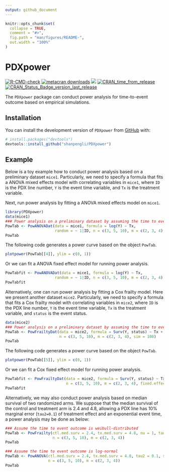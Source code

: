 ```yaml
---
output: github_document
---
```


```r
knitr::opts_chunk$set(
  collapse = TRUE,
  comment = "#>",
  fig.path = "man/figures/README-",
  out.width = "100%"
)
```

# PDXpower

<!-- badges: start -->
[![R-CMD-check](https://github.com/shanpengli/PDXpower/actions/workflows/R-CMD-check.yaml/badge.svg)](https://github.com/shanpengli/PDXpower/actions/workflows/R-CMD-check.yaml)
[![metacran downloads](https://cranlogs.r-pkg.org/badges/PDXpower)](https://cran.r-project.org/package=PDXpower)
[![](https://cranlogs.r-pkg.org/badges/grand-total/PDXpower)](https://cran.r-project.org/package=PDXpower)
[![CRAN_time_from_release](https://www.r-pkg.org/badges/ago/PDXpower)](https://cran.r-project.org/package=PDXpower)
[![CRAN_Status_Badge_version_last_release](https://www.r-pkg.org/badges/version-last-release/PDXpower)](https://cran.r-project.org/package=PDXpower)
<!-- badges: end -->

The `PDXpower` package can conduct power analysis for time-to-event outcome based on empirical simulations.

## Installation

You can install the development version of `PDXpower` from [GitHub](https://github.com/) with:

``` r
# install.packages("devtools")
devtools::install_github("shanpengli/PDXpower")
```

## Example

Below is a toy example how to conduct power analysis based on a preliminary dataset `mice1`. Particularly, we need to specify a formula that fits a ANOVA mixed effects model with correlating variables in `mice1`, where `ID` is the PDX line number, `Y` is the event time variable, and `Tx` is the treatment variable.

Next, run power analysis by fitting a ANOVA mixed effects model on `mice1`.
```r
library(PDXpower)
data(mice1)
### Power analysis on a preliminary dataset by assuming the time to event is log-normal
PowTab <- PowANOVADat(data = mice1, formula = log(Y) ~ Tx, 
                      random = ~ 1|ID, n = c(3, 5, 10), m = c(2, 3, 4), sim = 100)
PowTab
```

The following code generates a power curve based on the object `PowTab`.
```r
plotpower(PowTab[[4]], ylim = c(0, 1))
```

Or we can fit a ANOVA fixed effect model for running power analysis.
```r
PowTabfit <- PowANOVADat(data = mice1, formula = log(Y) ~ Tx, 
                      random = ~ 1|ID, n = c(3, 5, 10), m = c(2, 3, 4), fixed.effect = TRUE, sim = 100)
PowTabfit
```

Alternatively, one can run power analysis by fitting a Cox frailty model. Here we present another dataset `mice2`. Particularly, we need to specify a formula that fits a Cox frailty model with correlating variables in `mice2`, where `ID` is the PDX line number, `Y` is the event time variable, `Tx` is the treatment variable, and `status` is the event status.
```r
data(mice2)
### Power analysis on a preliminary dataset by assuming the time to event is Weibull-distributed
PowTab <- PowFrailtyDat(data = mice2, formula = Surv(Y, status) ~ Tx + cluster(ID), 
                        n = c(3, 5, 10), m = c(2, 3, 4), sim = 100)
PowTab
```

The following code generates a power curve based on the object `PowTab`.
```r
plotpower(PowTab[[5]], ylim = c(0, 1))
```

Or we can fit a Cox fixed effect model for running power analysis.
```r
PowTabfit <- PowFrailtyDat(data = mice2, formula = Surv(Y, status) ~ Tx + cluster(ID), 
                           n = c(3, 5, 10), m = c(2, 3, 4), fixed.effect = TRUE, sim = 100)
PowTabfit
```

Alternatively, we may also conduct power analysis based on median survival of two randomized arms. We suppose that the median survival of the control and treatment arm is 2.4 and 4.8, allowing a PDX line has 10% marginal error (`tau2=0.1`) of treatment effect and an exponential event time, a power analysis may be done as below:
```r
### Assume the time to event outcome is weibull-distributed
PowTab <- PowFrailty(ctl.med.surv = 2.4, tx.med.surv = 4.8, nu = 1, tau2 = 0.1, sim = 100,
                     n = c(3, 5, 10), m = c(2, 3, 4))
PowTab
```


```r
### Assume the time to event outcome is log-normal
PowTab <- PowANOVA(ctl.med.surv = 2.4, tx.med.surv = 4.8, tau2 = 0.1, sigma2 = 1, sim = 100,
                   n = c(3, 5, 10), m = c(2, 3, 4))
PowTab
```



